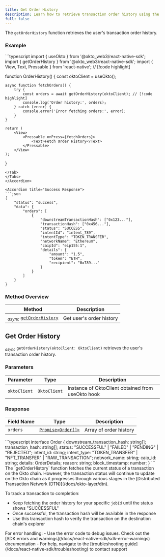 ```yaml
---
title: Get Order History
description: Learn how to retrieve transaction order history using the Okto SDK.
full: false
---
```



The `getOrderHistory` function retrieves the user's transaction order history.

### Example

<Accordions defaultValue="Usage">
<Accordion title="Usage">
<Tabs items={['TypeScript']}>
<Tab value="TypeScript">
```typescript
import { useOkto } from '@okto_web3/react-native-sdk';
import { getOrderHistory } from '@okto_web3/react-native-sdk';
import { View, Text, Pressable } from 'react-native'; // [!code highlight]

function OrderHistory() {
    const oktoClient = useOkto();

    async function fetchOrders() {
        try {
            const orders = await getOrderHistory(oktoClient); // [!code highlight]
            console.log('Order history:', orders);
        } catch (error) {
            console.error('Error fetching orders:', error);
        }
    }

    return (
        <View>
            <Pressable onPress={fetchOrders}>
                <Text>Fetch Order History</Text>
            </Pressable>
        </View>
    );
}
```
</Tab>
</Tabs>
</Accordion>

<Accordion title="Success Response">
```json
{
    "status": "success",
    "data": {
        "orders": [
            {
                "downstreamTransactionHash": ["0x123..."],
                "transactionHash": ["0x456..."],
                "status": "SUCCESS",
                "intentId": "intent_789",
                "intentType": "TOKEN_TRANSFER",
                "networkName": "Ethereum",
                "caipId": "eip155:1",
                "details": {
                    "amount": "1.5",
                    "token": "ETH",
                    "recipient": "0x789..."
                }
            }
        ]
    }
}
```
</Accordion>
</Accordions>

### Method Overview

| Method | Description |
|---------|-------------|
| <sub><i>async</i></sub> [`getOrderHistory`](#get-order-history) | Get user's order history |

<div className="method-box">

## Get Order History

<sub><i>async</i></sub> `getOrderHistory(oktoClient: OktoClient)` retrieves the user's transaction order history.

### Parameters

| Parameter | Type | Description |
|-----------|------|-------------|
| `oktoClient` | `OktoClient` | Instance of OktoClient obtained from useOkto hook |

### Response

<Callout title="Success Response">

| Field Name | Type | Description |
|------------|------|-------------|
| `orders` | [`Promise<Order[]>`](./technical-reference#models) | Array of order history |

<Accordions>
    <Accordion title="Response Type">
        ```typescript
        interface Order {
            downstream_transaction_hash: string[];
            transaction_hash: string[];
            status: "SUCCESSFUL" | "FAILED" | "PENDING" | "REJECTED";
            intent_id: string;
            intent_type: "TOKEN_TRANSFER" | "NFT_TRANSFER" | "RAW_TRANSACTION";
            network_name: string;
            caip_id: string;
            details: OrderDetails;
            reason: string;
            block_timestamp: number;
        }
        ```
    </Accordion>
</Accordions>

</Callout>

</div>

<Callout title="Important: Transaction Lifecycle">
The `getOrderHistory` function fetches the current status of a transaction on the Okto chain. However, the transaction status will continue to update on the Okto chain as it progresses through various stages in the [Distributed Transaction Network (DTN)](/docs/okto-layer/dtn).

To track a transaction to completion:
- Keep fetching the order history for your specific `jobId` until the status shows "SUCCESSFUL"
- Once successful, the transaction hash will be available in the response
- Use this transaction hash to verify the transaction on the destination chain's explorer
</Callout>

<Callout title="Note" type="info">
For error handling:
- Use the error code to debug issues. Check out the [SDK errors and warnings](/docs/react-native-sdk/sdk-error-warnings) documentation
- For help, navigate to the [troubleshooting guide](/docs/react-native-sdk/troubleshooting) to contact support
</Callout>
